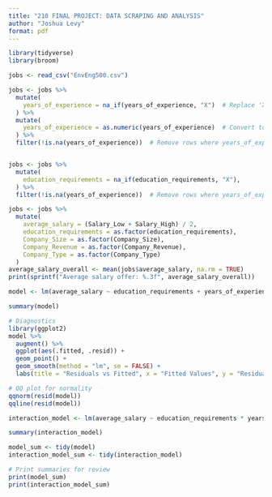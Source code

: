 ---
title: "210 FINAL PROJECT: DATA SCRAPING AND ANALYSIS"
author: "Joshua Levy"
format: pdf
---

```{r important-packages, message = F, warning = F}
library(tidyverse)
library(broom)

jobs <- read_csv("EnvEng500.csv")

jobs <- jobs %>%
  mutate(
    years_of_experience = na_if(years_of_experience, "X")  # Replace 'X' with NA
  ) %>%
  mutate(
    years_of_experience = as.numeric(years_of_experience)  # Convert to numeric
  ) %>%
  filter(!is.na(years_of_experience))  # Remove rows where years_of_experience is NA


jobs <- jobs %>%
  mutate(
    education_requirements = na_if(education_requirements, "X"),
  ) %>%
  filter(!is.na(years_of_experience))  # Remove rows where years_of_experience is NA

jobs <- jobs %>%
  mutate(
    average_salary = (Salary_Low + Salary_High) / 2,
    education_requirements = as.factor(education_requirements),
    Company_Size = as.factor(Company_Size),
    Company_Revenue = as.factor(Company_Revenue),
    Company_Type = as.factor(Company_Type)
  )
average_salary_overall <- mean(jobs$average_salary, na.rm = TRUE)
print(sprintf("Average salary offer: %.3f", average_salary_overall))

```


```{r Q1, warning = F}
model <- lm(average_salary ~ education_requirements + years_of_experience + Company_Size + Company_Revenue, data = jobs)

summary(model)

# Diagnostics
library(ggplot2)
model %>% 
  augment() %>%
  ggplot(aes(.fitted, .resid)) +
  geom_point() +
  geom_smooth(method = "lm", se = FALSE) +
  labs(title = "Residuals vs Fitted", x = "Fitted Values", y = "Residuals")

# QQ plot for normality
qqnorm(resid(model))
qqline(resid(model))
```


```{r Q1, warning = F}
interaction_model <- lm(average_salary ~ education_requirements * years_of_experience + Company_Size + Company_Revenue, data = jobs)

summary(interaction_model)

```
```{r Q1, warning = F}
model_sum <- tidy(model)
interaction_model_sum <- tidy(interaction_model)

# Print summaries for review
print(model_sum)
print(interaction_model_sum)


```

